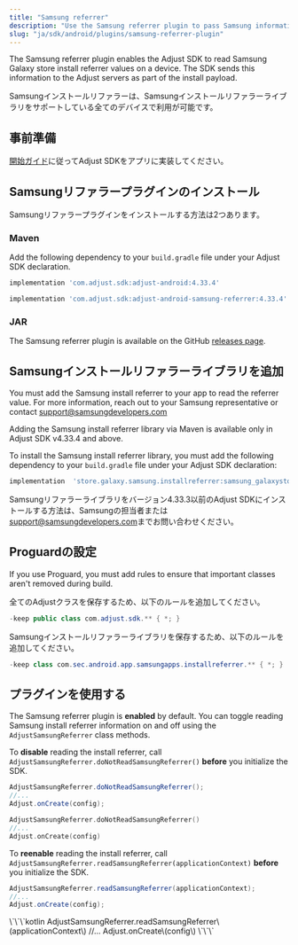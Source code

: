 ```yaml
---
title: "Samsung referrer"
description: "Use the Samsung referrer plugin to pass Samsung information to Adjust."
slug: "ja/sdk/android/plugins/samsung-referrer-plugin"
---
```

The Samsung referrer plugin enables the Adjust SDK to read Samsung Galaxy store install referrer values on a device. The SDK sends this information to the Adjust servers as part of the install payload.

Samsungインストールリファラーは、Samsungインストールリファラーライブラリをサポートしている全てのデバイスで利用が可能です。

事前準備
----

[開始ガイド](/ja/sdk/android)に従ってAdjust SDKをアプリに実装してください。

Samsungリファラープラグインのインストール
------------------------

Samsungリファラープラグインをインストールする方法は2つあります。

### Maven

Add the following dependency to your `build.gradle` file under your Adjust SDK declaration.

```groovy
implementation 'com.adjust.sdk:adjust-android:4.33.4'

implementation 'com.adjust.sdk:adjust-android-samsung-referrer:4.33.4'
```

### JAR

The Samsung referrer plugin is available on the GitHub [releases page](https://github.com/adjust/android_sdk/releases/latest).

Samsungインストールリファラーライブラリを追加
--------------------------

You must add the Samsung install referrer to your app to read the referrer value. For more information, reach out to your Samsung representative or contact [support@samsungdevelopers.com](mailto:support@samsungdevelopers.com)
<Accordion title="Adjust SDK v4.33.4以降">

<Callout type="important"> 

Adding the Samsung install referrer library via Maven is available only in Adjust SDK v4\.33\.4 and above.

</Callout> 

To install the Samsung install referrer library, you must add the following dependency to your `build.gradle` file under your Adjust SDK declaration:

```groovy
implementation  'store.galaxy.samsung.installreferrer:samsung_galaxystore_install_referrer:3.0.1'
```

</Accordion>

<Accordion title="Adjust SDK v4.33.3以前"> 

Samsungリファラーライブラリをバージョン4\.33\.3以前のAdjust SDKにインストールする方法は、Samsungの担当者または[support@samsungdevelopers.com](mailto:support@samsungdevelopers.com)までお問い合わせください。

</Accordion> 

Proguardの設定
-----------

If you use Proguard, you must add rules to ensure that important classes aren't removed during build.

全てのAdjustクラスを保存するため、以下のルールを追加してください。

```java
-keep public class com.adjust.sdk.** { *; }
```

Samsungインストールリファラーライブラリを保存するため、以下のルールを追加してください。

```java
-keep class com.sec.android.app.samsungapps.installreferrer.** { *; }
```

プラグインを使用する
----------

The Samsung referrer plugin is **enabled** by default. You can toggle reading Samsung install referrer information on and off using the `AdjustSamsungReferrer` class methods.

To **disable** reading the install referrer, call `AdjustSamsungReferrer.doNotReadSamsungReferrer()` **before** you initialize the SDK.
<Tabs>
<Tab title="Java" sync="java"> 

```java
AdjustSamsungReferrer.doNotReadSamsungReferrer();
//...
Adjust.onCreate(config);
```

</Tab>
<Tab title="Kotlin" sync="kotlin" > 

```kotlin
AdjustSamsungReferrer.doNotReadSamsungReferrer()
//...
Adjust.onCreate(config)
```

</Tab>
</Tabs> 

To **reenable** reading the install referrer, call `AdjustSamsungReferrer.readSamsungReferrer(applicationContext)` **before** you initialize the SDK.
<Tabs>
<Tab title="Java" sync="java"> 

```java
AdjustSamsungReferrer.readSamsungReferrer(applicationContext);
//...
Adjust.onCreate(config);
```

</Tab>
<Tab title="Kotlin" sync="kotlin" > \`\`\`kotlin AdjustSamsungReferrer.readSamsungReferrer\(applicationContext\) //... Adjust.onCreate\(config\) \`\`\` </Tab>
</Tabs>

